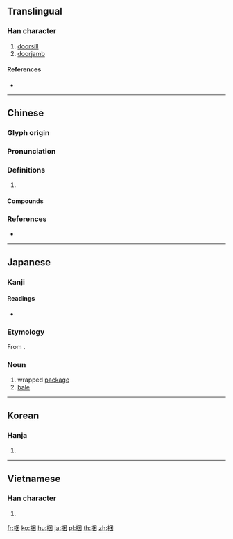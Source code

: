 {{also|阃}}
==Translingual==

===Han character===
{{Han char|rn=75|rad=木|as=07|sn=11|four=46900|canj=DWD,XDWD|ids=⿰木困}}

# [[doorsill]]
# [[doorjamb]]

====References====
* {{Han ref|kx=0531.040|dkj=14883|dj=0919.060|hdz=21214.030|uh=68B1|ud=26801|bh=B1EE|bd=45550}}

----

==Chinese==
{{zh-forms}}

===Glyph origin===
{{Han etym}}

===Pronunciation===
{{zh-pron
|m=kǔn
|c=kwan2
|mc=y
|oc=y
|cat=
}}

===Definitions===
{{zh-hanzi}}

# {{rfdef|zh}}

====Compounds====
{{zh-der|梐梱}}

===References===
* {{R:twedu|A01939}}

----

==Japanese==

===Kanji===
{{ja-kanji|grade=|rs=木07}}

====Readings====
{{ja-kanjitab|こり|yomi=k}}
{{ja-kanjitab|こうり|yomi=k}}
* {{ja-readings|on=[[こん]] (kon)|kun=[[しきみ]] (shikimi), [[こり]] (kori), [[こうり]] (kōri), [[こうる|こう.る]] (kō.ru)}}

===Etymology===
From {{m|ja|行李}}.

===Noun===
{{ja-noun|こり|こうり}}

# wrapped [[package]]
# [[bale]]

----

==Korean==

===Hanja===
{{ko-hanja|hangeul=곤|eumhun=|rv=gon|mr=kon|y=kon}}

# {{defn|lang=ko|sort=木07}}

----

==Vietnamese==

===Han character===
{{vi-hantu|khổn|rs=木07}}

# {{defn|lang=vi}}

[[fr:梱]]
[[ko:梱]]
[[hu:梱]]
[[ja:梱]]
[[pl:梱]]
[[th:梱]]
[[zh:梱]]